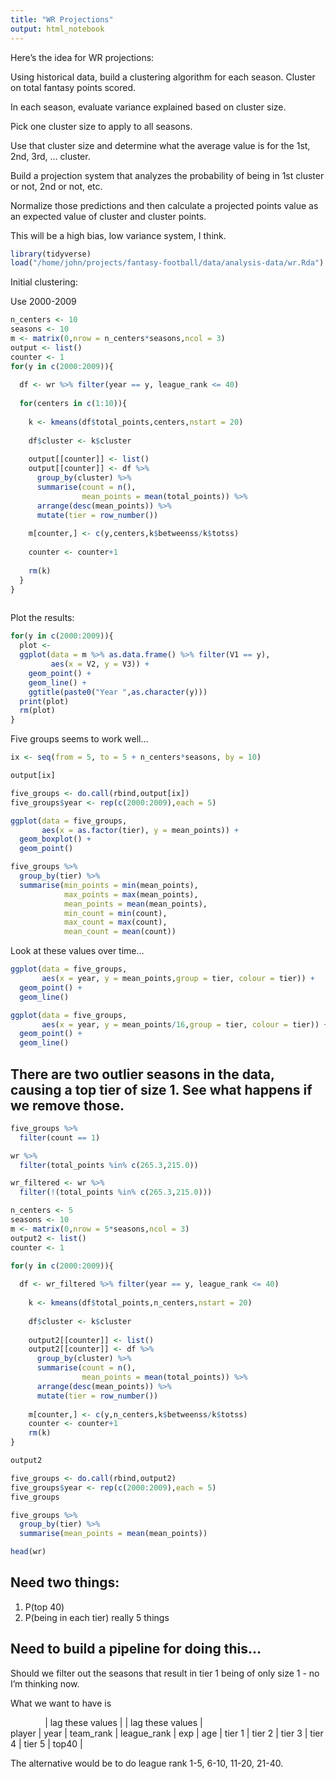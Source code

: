 ```yaml
---
title: "WR Projections"
output: html_notebook
---
```



Here's the idea for WR projections:

Using historical data, build a clustering algorithm for each season. Cluster on total fantasy points scored.

In each season, evaluate variance explained based on cluster size.

Pick one cluster size to apply to all seasons.

Use that cluster size and determine what the average value is for the 1st, 2nd, 3rd, ... cluster.

Build a projection system that analyzes the probability of being in 1st cluster or not, 2nd or not, etc.

Normalize those predictions and then calculate a projected points value as an expected value of cluster and cluster points.

This will be a high bias, low variance system, I think.


```r
library(tidyverse)
load("/home/john/projects/fantasy-football/data/analysis-data/wr.Rda")
```


Initial clustering:

Use 2000-2009


```r
n_centers <- 10
seasons <- 10
m <- matrix(0,nrow = n_centers*seasons,ncol = 3)
output <- list()
counter <- 1
for(y in c(2000:2009)){
  
  df <- wr %>% filter(year == y, league_rank <= 40)
  
  for(centers in c(1:10)){
  
    k <- kmeans(df$total_points,centers,nstart = 20)
    
    df$cluster <- k$cluster
    
    output[[counter]] <- list()
    output[[counter]] <- df %>%
      group_by(cluster) %>%
      summarise(count = n(),
                mean_points = mean(total_points)) %>%
      arrange(desc(mean_points)) %>%
      mutate(tier = row_number())
    
    m[counter,] <- c(y,centers,k$betweenss/k$totss)
  
    counter <- counter+1
    
    rm(k)
  }
}
  
```



Plot the results:
```r
for(y in c(2000:2009)){
  plot <-
  ggplot(data = m %>% as.data.frame() %>% filter(V1 == y),
         aes(x = V2, y = V3)) +
    geom_point() +
    geom_line() +
    ggtitle(paste0("Year ",as.character(y)))
  print(plot)
  rm(plot)
}
```

Five groups seems to work well...

```r
ix <- seq(from = 5, to = 5 + n_centers*seasons, by = 10)

output[ix]

five_groups <- do.call(rbind,output[ix])
five_groups$year <- rep(c(2000:2009),each = 5)

ggplot(data = five_groups,
       aes(x = as.factor(tier), y = mean_points)) +
  geom_boxplot() +
  geom_point()
```

```r
five_groups %>%
  group_by(tier) %>%
  summarise(min_points = min(mean_points),
            max_points = max(mean_points),
            mean_points = mean(mean_points),
            min_count = min(count),
            max_count = max(count),
            mean_count = mean(count))
```

Look at these values over time...

```r
ggplot(data = five_groups,
       aes(x = year, y = mean_points,group = tier, colour = tier)) +
  geom_point() +
  geom_line()

```


```r
ggplot(data = five_groups,
       aes(x = year, y = mean_points/16,group = tier, colour = tier)) +
  geom_point() +
  geom_line()

```

## There are two outlier seasons in the data, causing a top tier of size 1. See what happens if we remove those.

```r
five_groups %>%
  filter(count == 1)
```

```r
wr %>%
  filter(total_points %in% c(265.3,215.0))
```

```r
wr_filtered <- wr %>%
  filter(!(total_points %in% c(265.3,215.0)))
```

```r
n_centers <- 5
seasons <- 10
m <- matrix(0,nrow = 5*seasons,ncol = 3)
output2 <- list()
counter <- 1

for(y in c(2000:2009)){
  
  df <- wr_filtered %>% filter(year == y, league_rank <= 40)
  
    k <- kmeans(df$total_points,n_centers,nstart = 20)
    
    df$cluster <- k$cluster
    
    output2[[counter]] <- list()
    output2[[counter]] <- df %>%
      group_by(cluster) %>%
      summarise(count = n(),
                mean_points = mean(total_points)) %>%
      arrange(desc(mean_points)) %>%
      mutate(tier = row_number())
    
    m[counter,] <- c(y,n_centers,k$betweenss/k$totss)
    counter <- counter+1
    rm(k)
}
```

```r
output2
```



```r
five_groups <- do.call(rbind,output2)
five_groups$year <- rep(c(2000:2009),each = 5)
five_groups
```

```r
five_groups %>%
  group_by(tier) %>%
  summarise(mean_points = mean(mean_points))
```


```r
head(wr)
```




## Need two things:
1) P(top 40)
2) P(being in each tier) really 5 things


## Need to build a pipeline for doing this...

Should we filter out the seasons that result in tier 1 being of only size 1 - no I'm thinking now.

What we want to have is 

|               | lag these values        |           | lag these values                                   |
| player | year | team_rank | league_rank | exp | age | tier 1 | tier 2 | tier 3 | tier 4 | tier 5 | top40 |


The alternative would be to do league rank 1-5, 6-10, 11-20, 21-40.


